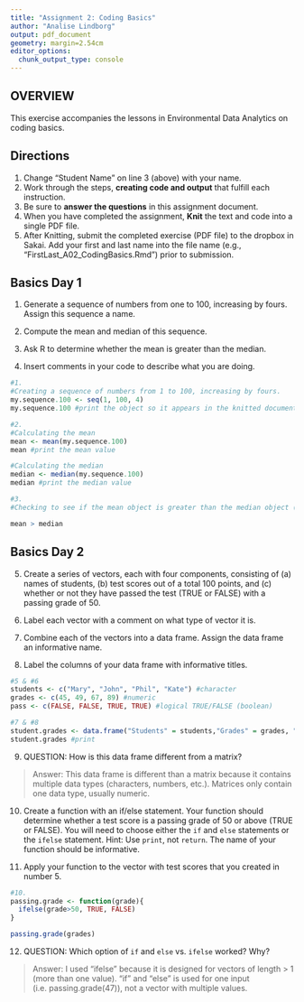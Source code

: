 ```yaml
---
title: "Assignment 2: Coding Basics"
author: "Analise Lindborg"
output: pdf_document
geometry: margin=2.54cm
editor_options: 
  chunk_output_type: console
---
```


## OVERVIEW

This exercise accompanies the lessons in Environmental Data Analytics on coding basics. 

## Directions
1. Change "Student Name" on line 3 (above) with your name.
2. Work through the steps, **creating code and output** that fulfill each instruction.
3. Be sure to **answer the questions** in this assignment document.
4. When you have completed the assignment, **Knit** the text and code into a single PDF file.
5. After Knitting, submit the completed exercise (PDF file) to the dropbox in Sakai. Add your first and last name into the file name (e.g., "FirstLast_A02_CodingBasics.Rmd") prior to submission.



## Basics Day 1

1. Generate a sequence of numbers from one to 100, increasing by fours. Assign this sequence a name. 

2. Compute the mean and median of this sequence. 

3. Ask R to determine whether the mean is greater than the median. 

4. Insert comments in your code to describe what you are doing.

```r
#1. 
#Creating a sequence of numbers from 1 to 100, increasing by fours.
my.sequence.100 <- seq(1, 100, 4) 
my.sequence.100 #print the object so it appears in the knitted document

#2. 
#Calculating the mean
mean <- mean(my.sequence.100)
mean #print the mean value

#Calculating the median
median <- median(my.sequence.100)
median #print the median value

#3. 
#Checking to see if the mean object is greater than the median object (created above)

mean > median

```

## Basics Day 2

5. Create a series of vectors, each with four components, consisting of (a) names of students, (b) test scores out of a total 100 points, and (c) whether or not they have passed the test (TRUE or FALSE) with a passing grade of 50.

6. Label each vector with a comment on what type of vector it is.

7. Combine each of the vectors into a data frame. Assign the data frame an informative name.

8. Label the columns of your data frame with informative titles.

```r
#5 & #6
students <- c("Mary", "John", "Phil", "Kate") #character
grades <- c(45, 49, 67, 89) #numeric
pass <- c(FALSE, FALSE, TRUE, TRUE) #logical TRUE/FALSE (boolean)

#7 & #8
student.grades <- data.frame("Students" = students,"Grades" = grades, "Pass" = pass)
student.grades #print
```

9. QUESTION: How is this data frame different from a matrix?

> Answer: This data frame is different than a matrix because it contains multiple data types (characters, numbers, etc.). Matrices only contain one data type, usually numeric. 

10. Create a function with an if/else statement. Your function should determine whether a test score is a passing grade of 50 or above (TRUE or FALSE). You will need to choose either the `if` and `else` statements or the `ifelse` statement. Hint: Use `print`, not `return`. The name of your function should be informative.

11. Apply your function to the vector with test scores that you created in number 5. 

```r
#10. 
passing.grade <- function(grade){
  ifelse(grade>50, TRUE, FALSE)
}

passing.grade(grades)

```

12. QUESTION: Which option of `if` and `else` vs. `ifelse` worked? Why?

> Answer: I used "ifelse" because it is designed for vectors of length > 1 (more than one value). "if" and "else" is used for one input (i.e. passing.grade(47)), not a vector with multiple values. 
